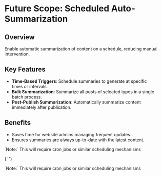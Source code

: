 
# Future Scope: Scheduled Auto-Summarization

## Overview

Enable automatic summarization of content on a schedule, reducing manual intervention.

## Key Features

-   **Time-Based Triggers**: Schedule summaries to generate at specific times or intervals.
-   **Bulk Summarization**: Summarize all posts of selected types in a single batch process.
-   **Post-Publish Summarization**: Automatically summarize content immediately after publication.

## Benefits

-   Saves time for website admins managing frequent updates.
-   Ensures summaries are always up-to-date with the latest content.

<Callout type="info">
    `Note:` This will require cron jobs or similar scheduling mechanisms
</Callout>

{' '}

<Callout type="info">
    `Note:` This will require cron jobs or similar scheduling mechanisms
</Callout>
